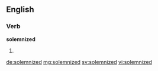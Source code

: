 ==English==

===Verb===
'''solemnized'''

# {{past of|solemnize}}

[[de:solemnized]]
[[mg:solemnized]]
[[sv:solemnized]]
[[vi:solemnized]]